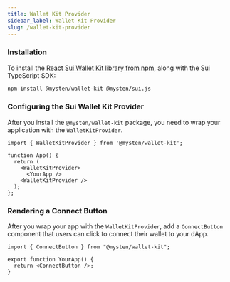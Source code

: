 ```yaml
---
title: Wallet Kit Provider
sidebar_label: Wallet Kit Provider
slug: /wallet-kit-provider
---
```


### Installation

To install the [React Sui Wallet Kit library from npm](https://www.npmjs.com/package/@mysten/wallet-kit), along with the Sui TypeScript SDK:

```bash
npm install @mysten/wallet-kit @mysten/sui.js
```

### Configuring the Sui Wallet Kit Provider

After you install the `@mysten/wallet-kit` package, you need to wrap your application with the `WalletKitProvider`.

```tsx
import { WalletKitProvider } from '@mysten/wallet-kit';

function App() {
  return (
    <WalletKitProvider>
      <YourApp />
    <WalletKitProvider />
  );
};
```

### Rendering a Connect Button

After you wrap your app with the `WalletKitProvider`, add a `ConnectButton` component that users can click to connect their wallet to your dApp.

```tsx
import { ConnectButton } from "@mysten/wallet-kit";

export function YourApp() {
  return <ConnectButton />;
}
```
